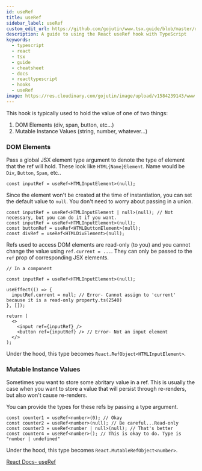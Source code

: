 ```yaml
---
id: useRef
title: useRef
sidebar_label: useRef
custom_edit_url: https://github.com/gojutin/www.tsx.guide/blob/master/docs/hooks/useRef.mdx
description: A guide to using the React useRef hook with TypeScript
keywords:
  - typescript
  - react
  - tsx
  - guide
  - cheatsheet
  - docs
  - reacttypescript
  - hooks
  - useRef
image: https://res.cloudinary.com/gojutin/image/upload/v1584239143/www.tsx.guide/tsx-guide-logo.png
---
```


This hook is typically used to hold the value of one of two things:

1. DOM Elements (div, span, button, etc...)
2. Mutable Instance Values (string, number, whatever...)

### DOM Elements

Pass a global JSX element type argument to denote the type of element that the ref will hold. These look like `HTML{Name}Element`. Name would be `Div`, `Button`, `Span`, etc..

```tsx
const inputRef = useRef<HTMLInputElement>(null);
```

Since the element won't be created at the time of instantiation, you can set the default value to `null`. You don't need to worry about passing in a union.

```tsx
const inputRef = useRef<HTMLInputElement | null>(null); // Not necessary, but you can do it if you want.
const inputRef = useRef<HTMLInputElement>(null);
const buttonRef = useRef<HTMLButtonElement>(null);
const divRef = useRef<HTMLDivElement>(null);
```

Refs used to access DOM elements are read-only (to you) and you cannot change the value using `ref.current = ...`. They can only be passed to the `ref` prop of corresponding JSX elements.

```tsx
// In a component

const inputRef = useRef<HTMLInputElement>(null);

useEffect(() => {
  inputRef.current = null; // Error- Cannot assign to 'current' because it is a read-only property.ts(2540)
}, []);

return (
  <>
    <input ref={inputRef} />
    <button ref={inputRef} /> // Error- Not an input element
  </>
);
```

Under the hood, this type becomes `React.RefObject<HTMLInputElement>`.

### Mutable Instance Values

Sometimes you want to store some abritary value in a ref.
This is usually the case when you want to store a value that will persist through re-renders, but also won't cause re-renders.

You can provide the types for these refs by passing a type argument.

```tsx
const counter1 = useRef<number>(0); // Okay
const counter2 = useRef<number>(null); // Be careful...Read-only
const counter3 = useRef<number | null>(null); // That's better
const counter4 = useRef<number>(); // This is okay to do. Type is "number | undefined"
```

Under the hood, this type becomes `React.MutableRefObject<number>`.

[React Docs- useRef](https://reactjs.org/docs/hooks-reference.html#useref)
